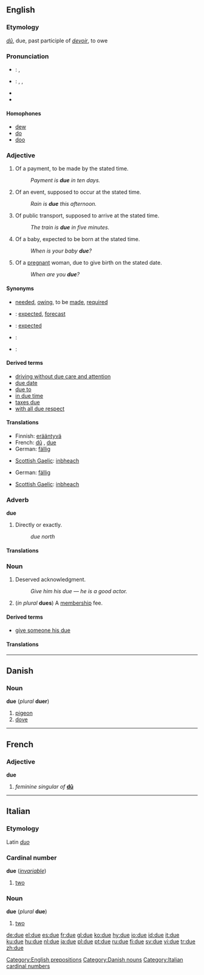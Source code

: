 ==English==

{{rank|opportunity|lines|personal|794|due|Henry|society|boat}}

===Etymology===
{{F.}} ''[[dû]]'', due, past participle of ''[[devoir]]'', to owe

===Pronunciation===
*{{italbrac|UK}}: {{IPA|/djuː/}}, {{SAMPA|/dju:/}}
*{{italbrac|UK}}: {{enPR|do͞o}}, {{IPA|/du/}}, {{SAMPA|/du/}}
*{{audio|en-us-due.ogg|Audio (US)}}
*{{rhymes|uː}}

====Homophones====
*[[dew]]
*[[do]] {{italbrac|US}}
*[[doo]] {{italbrac|US}}

===Adjective===
{{en-adj|-}}

# Of a payment, to be made by the stated time.
#:''Payment is '''due''' in ten days.''
# Of an event, supposed to occur at the stated time.
#:''Rain is '''due''' this afternoon.''
# Of public transport, supposed to arrive at the stated time.
#:''The train is '''due''' in five minutes.''
# Of a baby, expected to be born at the stated time.
#:''When is your baby '''due'''?''
# Of a [[pregnant]] woman, due to give birth on the stated date.
#:''When are you '''due'''?''

====Synonyms====
*{{italbrac|of a payment}} [[needed]], [[owing]], to be [[made]], [[required]]
*{{italbrac|of an event}}: [[expected]], [[forecast]]
*{{italbrac|of a vehicle}}: [[expected]]
*{{italbrac|of a baby}}:
*{{italbrac|of a pregnant woman}}:

====Derived terms====
*[[driving without due care and attention]]
*[[due date]]
*[[due to]]<!--due to: # [[likely]] to-->
*[[in due time]]
*[[taxes due]]
*[[with all due respect]]

====Translations====
{{trans-top|of a payment, to be made by the stated time}}
*Finnish: [[erääntyvä]]
*French: [[dû]] {{m}}, [[#French|due]] {{f}}
*German: [[fällig]]
{{trans-mid}}
*[[Scottish Gaelic]]: [[inbheach]]
{{trans-bottom}}

{{trans-top|of an event, supposed to occur at the stated time}}
*German: [[fällig]]
{{trans-mid}}
*[[Scottish Gaelic]]: [[inbheach]]
{{trans-bottom}}

{{trans-top|of public transport, supposed to arrive at the stated time}}
{{trans-mid}}
{{trans-bottom}}

{{trans-top|of a baby, expected to be born at the stated time}}
{{trans-mid}}
{{trans-bottom}}

{{trans-top|of a pregnant woman, due to give birth on the stated date}}
{{trans-mid}}
{{trans-bottom}}

===Adverb===
'''due'''

# {{italbrac|used with compass directions}} Directly or exactly.
#:''due north''

====Translations====
{{trans-top|used with compass directions: directly or exactly}}
{{trans-mid}}
{{trans-bottom}}

===Noun===
{{en-noun}}

# Deserved acknowledgment.
#:''Give him his due &mdash; he is a good actor.''
# (''in plural'' '''dues''') A [[membership]] fee.

====Derived terms====
*[[give someone his due]]

====Translations====
{{trans-top|deserved acknowledgement}}
{{trans-mid}}
{{trans-bottom}}

[[Category:English prepositions]]

----

==Danish==

===Noun===
'''due''' (''plural'' '''duer''')

# [[pigeon]]
# [[dove]]

[[Category:Danish nouns]]

----

==French==

===Adjective===
'''due''' {{f}}

# ''feminine singular of'' '''[[dû]]'''

----

==Italian==

===Etymology===
Latin ''[[duo#Latin|duo]]''

===Cardinal number===
'''due''' (''[[invariable]]'')

# [[two]]

<!--do not put non-English translations in foreign-language entries-->

===Noun===
'''due''' {{m}} (''plural'' '''due''') <!--sic-->

# [[two]]

[[Category:Italian cardinal numbers]]

[[de:due]]
[[el:due]]
[[es:due]]
[[fr:due]]
[[gl:due]]
[[ko:due]]
[[hy:due]]
[[io:due]]
[[id:due]]
[[it:due]]
[[ku:due]]
[[hu:due]]
[[nl:due]]
[[ja:due]]
[[pl:due]]
[[pt:due]]
[[ru:due]]
[[fi:due]]
[[sv:due]]
[[vi:due]]
[[tr:due]]
[[zh:due]]